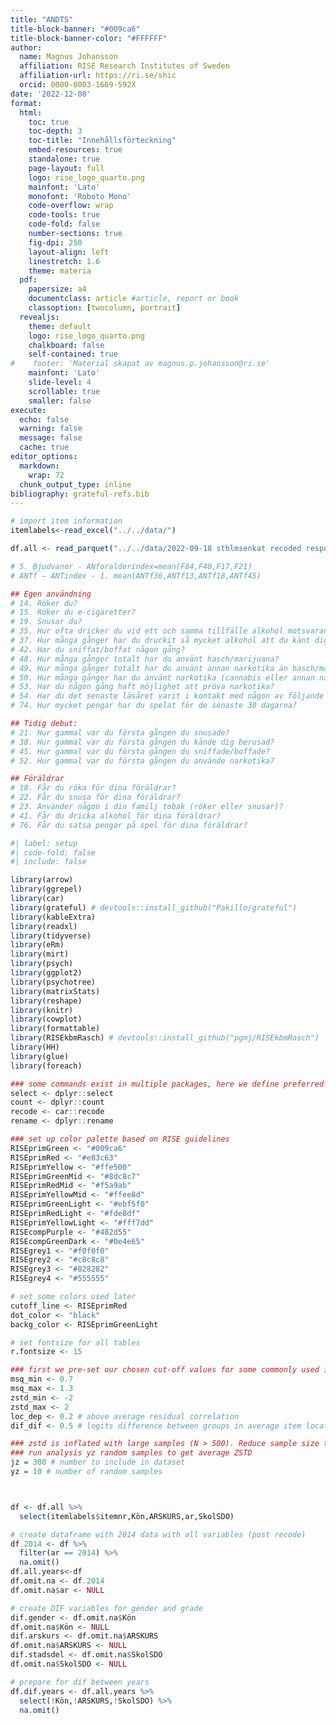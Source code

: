 ---
title: "ANDTS"
title-block-banner: "#009ca6"
title-block-banner-color: "#FFFFFF"
author:
  name: Magnus Johansson
  affiliation: RISE Research Institutes of Sweden
  affiliation-url: https://ri.se/shic
  orcid: 0000-0003-1669-592X
date: '2022-12-08'
format: 
  html:
    toc: true
    toc-depth: 3
    toc-title: "Innehållsförteckning"
    embed-resources: true
    standalone: true
    page-layout: full
    logo: rise_logo_quarto.png
    mainfont: 'Lato'
    monofont: 'Roboto Mono'
    code-overflow: wrap
    code-tools: true
    code-fold: false
    number-sections: true
    fig-dpi: 250
    layout-align: left
    linestretch: 1.6
    theme: materia
  pdf:
    papersize: a4
    documentclass: article #article, report or book
    classoption: [twocolumn, portrait]
  revealjs:
    theme: default
    logo: rise_logo_quarto.png
    chalkboard: false
    self-contained: true
#    footer: 'Material skapat av magnus.p.johansson@ri.se'
    mainfont: 'Lato'
    slide-level: 4
    scrollable: true
    smaller: false
execute:
  echo: false
  warning: false
  message: false
  cache: true
editor_options: 
  markdown: 
    wrap: 72
  chunk_output_type: inline
bibliography: grateful-refs.bib
---

```{r}

# import item information
itemlabels<-read_excel("../../data/")

df.all <- read_parquet("../../data/2022-09-18 sthlmsenkat recoded responses.parquet")

# 5. Bjudvanor - ANforalderindex=mean(F84,F40,F17,F21)
# ANTf – ANTindex - 1. mean(ANTf36,ANTf13,ANTf18,ANTf45)

## Egen användning
# 14. Röker du?
# 15. Röker du e-cigaretter?
# 19. Snusar du?
# 35. Hur ofta dricker du vid ett och samma tillfälle alkohol motsvarande minst:
# 37. Hur många gånger har du druckit så mycket alkohol att du känt dig berusad under den senaste 4-veckorsperioden?
# 42. Har du sniffat/boffat någon gång?
# 48. Hur många gånger totalt har du använt hasch/marijuana?
# 49. Hur många gånger totalt har du använt annan narkotika än hasch/marijuana?
# 50. Hur många gånger har du använt narkotika (cannabis eller annan narkotika) den senaste 4-veckors perioden?
# 53. Har du någon gång haft möjlighet att pröva narkotika?
# 54. Har du det senaste läsåret varit i kontakt med någon av följande hjälpinstanser på grund av att du använt alkohol eller droger?
# 74. Hur mycket pengar har du spelat för de senaste 30 dagarna?

## Tidig debut:
# 21. Hur gammal var du första gången du snusade?
# 38. Hur gammal var du första gången du kände dig berusad?
# 45. Hur gammal var du första gången du sniffade/boffade?
# 52. Hur gammal var du första gången du använde narkotika?

## Föräldrar
# 18. Får du röka för dina föräldrar?
# 22. Får du snusa för dina föräldrar?
# 23. Använder någon i din familj tobak (röker eller snusar)?
# 41. Får du dricka alkohol för dina föräldrar?
# 76. Får du satsa pengar på spel för dina föräldrar?
```

```{r}
#| label: setup
#| code-fold: false
#| include: false

library(arrow)
library(ggrepel)
library(car)
library(grateful) # devtools::install_github("Pakillo/grateful")
library(kableExtra)
library(readxl)
library(tidyverse)
library(eRm)
library(mirt)
library(psych)
library(ggplot2)
library(psychotree)
library(matrixStats)
library(reshape)
library(knitr)
library(cowplot)
library(formattable) 
library(RISEkbmRasch) # devtools::install_github("pgmj/RISEkbmRasch")
library(HH)
library(glue)
library(foreach)

### some commands exist in multiple packages, here we define preferred ones that are frequently used
select <- dplyr::select
count <- dplyr::count
recode <- car::recode
rename <- dplyr::rename

### set up color palette based on RISE guidelines
RISEprimGreen <- "#009ca6"
RISEprimRed <- "#e83c63"
RISEprimYellow <- "#ffe500"
RISEprimGreenMid <- "#8dc8c7"
RISEprimRedMid <- "#f5a9ab"
RISEprimYellowMid <- "#ffee8d"
RISEprimGreenLight <- "#ebf5f0"
RISEprimRedLight <- "#fde8df"
RISEprimYellowLight <- "#fff7dd"
RISEcompPurple <- "#482d55"
RISEcompGreenDark <- "#0e4e65"
RISEgrey1 <- "#f0f0f0"
RISEgrey2 <- "#c8c8c8"
RISEgrey3 <- "#828282"
RISEgrey4 <- "#555555"

# set some colors used later
cutoff_line <- RISEprimRed
dot_color <- "black"
backg_color <- RISEprimGreenLight

# set fontsize for all tables
r.fontsize <- 15

### first we pre-set our chosen cut-off values for some commonly used indices:
msq_min <- 0.7
msq_max <- 1.3
zstd_min <- -2
zstd_max <- 2
loc_dep <- 0.2 # above average residual correlation
dif_dif <- 0.5 # logits difference between groups in average item location (DIF)

### zstd is inflated with large samples (N > 500). Reduce sample size to jz and 
### run analysis yz random samples to get average ZSTD
jz = 300 # number to include in dataset
yz = 10 # number of random samples



df <- df.all %>% 
  select(itemlabels$itemnr,Kön,ARSKURS,ar,SkolSDO)

# create dataframe with 2014 data with all variables (post recode)
df.2014 <- df %>% 
  filter(ar == 2014) %>% 
  na.omit()
df.all.years<-df
df.omit.na <- df.2014
df.omit.na$ar <- NULL

# create DIF variables for gender and grade
dif.gender <- df.omit.na$Kön
df.omit.na$Kön <- NULL
dif.arskurs <- df.omit.na$ARSKURS
df.omit.na$ARSKURS <- NULL
dif.stadsdel <- df.omit.na$SkolSDO
df.omit.na$SkolSDO <- NULL

# prepare for dif between years
df.dif.years <- df.all.years %>% 
  select(!Kön,!ARSKURS,!SkolSDO) %>%
  na.omit()


```
